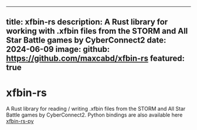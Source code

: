 
---
title: xfbin-rs
description: A Rust library for working with .xfbin files from the STORM and All Star Battle games by CyberConnect2
date: 2024-06-09
image:
github: https://github.com/maxcabd/xfbin-rs
featured: true
---

# xfbin-rs

A Rust library for reading / writing .xfbin files from the STORM and All Star Battle games by CyberConnect2.
Python bindings are also available here [xfbin-rs-py](https://github.com/maxcabd/xfbin-rs-py)
